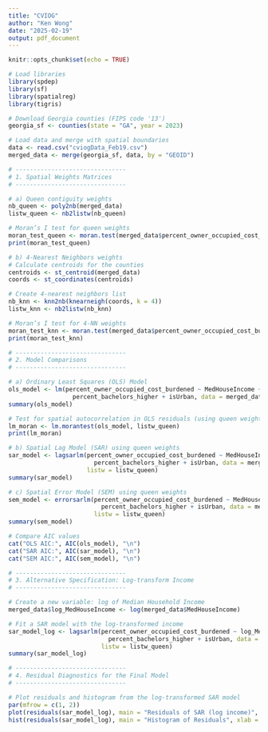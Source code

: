 ```yaml
---
title: "CVIOG"
author: "Ken Wong"
date: "2025-02-19"
output: pdf_document
---
```


```r
knitr::opts_chunk$set(echo = TRUE)
```

```r
# Load libraries
library(spdep)
library(sf)
library(spatialreg)
library(tigris)

# Download Georgia counties (FIPS code '13')
georgia_sf <- counties(state = "GA", year = 2023)

# Load data and merge with spatial boundaries
data <- read.csv("cviogData_Feb19.csv")
merged_data <- merge(georgia_sf, data, by = "GEOID")

# -------------------------------
# 1. Spatial Weights Matrices
# -------------------------------

# a) Queen contiguity weights
nb_queen <- poly2nb(merged_data)
listw_queen <- nb2listw(nb_queen)

# Moran’s I test for queen weights
moran_test_queen <- moran.test(merged_data$percent_owner_occupied_cost_burdened, listw_queen)
print(moran_test_queen)

# b) 4-Nearest Neighbors weights
# Calculate centroids for the counties
centroids <- st_centroid(merged_data)
coords <- st_coordinates(centroids)

# Create 4-nearest neighbors list
nb_knn <- knn2nb(knearneigh(coords, k = 4))
listw_knn <- nb2listw(nb_knn)

# Moran’s I test for 4-NN weights
moran_test_knn <- moran.test(merged_data$percent_owner_occupied_cost_burdened, listw_knn)
print(moran_test_knn)

# -------------------------------
# 2. Model Comparisons
# -------------------------------

# a) Ordinary Least Squares (OLS) Model
ols_model <- lm(percent_owner_occupied_cost_burdened ~ MedHouseIncome + unemployment_rate +
                  percent_bachelors_higher + isUrban, data = merged_data)
summary(ols_model)

# Test for spatial autocorrelation in OLS residuals (using queen weights)
lm_moran <- lm.morantest(ols_model, listw_queen)
print(lm_moran)

# b) Spatial Lag Model (SAR) using queen weights
sar_model <- lagsarlm(percent_owner_occupied_cost_burdened ~ MedHouseIncome + unemployment_rate +
                        percent_bachelors_higher + isUrban, data = merged_data,
                      listw = listw_queen)
summary(sar_model)

# c) Spatial Error Model (SEM) using queen weights
sem_model <- errorsarlm(percent_owner_occupied_cost_burdened ~ MedHouseIncome + unemployment_rate +
                          percent_bachelors_higher + isUrban, data = merged_data,
                        listw = listw_queen)
summary(sem_model)

# Compare AIC values
cat("OLS AIC:", AIC(ols_model), "\n")
cat("SAR AIC:", AIC(sar_model), "\n")
cat("SEM AIC:", AIC(sem_model), "\n")

# -------------------------------
# 3. Alternative Specification: Log-transform Income
# -------------------------------

# Create a new variable: log of Median Household Income
merged_data$log_MedHouseIncome <- log(merged_data$MedHouseIncome)

# Fit a SAR model with the log-transformed income
sar_model_log <- lagsarlm(percent_owner_occupied_cost_burdened ~ log_MedHouseIncome + unemployment_rate +
                            percent_bachelors_higher + isUrban, data = merged_data,
                          listw = listw_queen)
summary(sar_model_log)

# -------------------------------
# 4. Residual Diagnostics for the Final Model
# -------------------------------

# Plot residuals and histogram from the log-transformed SAR model
par(mfrow = c(1, 2))
plot(residuals(sar_model_log), main = "Residuals of SAR (log income)", ylab = "Residuals")
hist(residuals(sar_model_log), main = "Histogram of Residuals", xlab = "Residuals")

```

